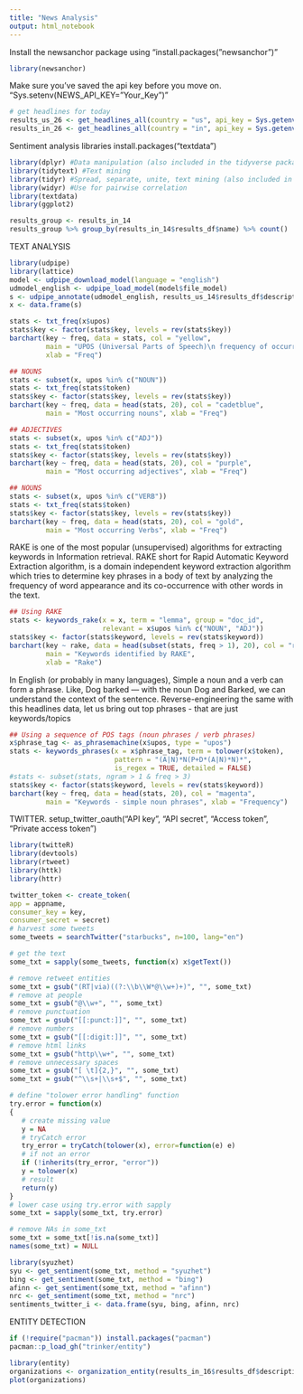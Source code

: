 ```yaml
---
title: "News Analysis"
output: html_notebook
---
```

Install the newsanchor package using "install.packages("newsanchor")"
```r
library(newsanchor)
```
Make sure you've saved the api key before you move on.
"Sys.setenv(NEWS_API_KEY="Your_Key")"
```r
# get headlines for today
results_us_26 <- get_headlines_all(country = "us", api_key = Sys.getenv("NEWS_API_KEY"))
results_in_26 <- get_headlines_all(country = "in", api_key = Sys.getenv("NEWS_API_KEY"))
```
Sentiment analysis libraries
install.packages("textdata")
```r
library(dplyr) #Data manipulation (also included in the tidyverse package)
library(tidytext) #Text mining
library(tidyr) #Spread, separate, unite, text mining (also included in the tidyverse package)
library(widyr) #Use for pairwise correlation
library(textdata)
library(ggplot2)
```

```r
results_group <- results_in_14
results_group %>% group_by(results_in_14$results_df$name) %>% count() 
```
TEXT ANALYSIS
```r
library(udpipe)
library(lattice)
model <- udpipe_download_model(language = "english")
udmodel_english <- udpipe_load_model(model$file_model)
s <- udpipe_annotate(udmodel_english, results_us_14$results_df$description)
x <- data.frame(s)

stats <- txt_freq(x$upos)
stats$key <- factor(stats$key, levels = rev(stats$key))
barchart(key ~ freq, data = stats, col = "yellow", 
         main = "UPOS (Universal Parts of Speech)\n frequency of occurrence", 
         xlab = "Freq")
```

```r
## NOUNS
stats <- subset(x, upos %in% c("NOUN")) 
stats <- txt_freq(stats$token)
stats$key <- factor(stats$key, levels = rev(stats$key))
barchart(key ~ freq, data = head(stats, 20), col = "cadetblue", 
         main = "Most occurring nouns", xlab = "Freq")
```

```r
## ADJECTIVES
stats <- subset(x, upos %in% c("ADJ")) 
stats <- txt_freq(stats$token)
stats$key <- factor(stats$key, levels = rev(stats$key))
barchart(key ~ freq, data = head(stats, 20), col = "purple", 
         main = "Most occurring adjectives", xlab = "Freq")
```
```r
## NOUNS
stats <- subset(x, upos %in% c("VERB")) 
stats <- txt_freq(stats$token)
stats$key <- factor(stats$key, levels = rev(stats$key))
barchart(key ~ freq, data = head(stats, 20), col = "gold", 
         main = "Most occurring Verbs", xlab = "Freq")
```
RAKE is one of the most popular (unsupervised) algorithms for extracting keywords in Information retrieval. RAKE short for Rapid Automatic Keyword Extraction algorithm, is a domain independent keyword extraction algorithm which tries to determine key phrases in a body of text by analyzing the frequency of word appearance and its co-occurrence with other words in the text.
```r
## Using RAKE
stats <- keywords_rake(x = x, term = "lemma", group = "doc_id", 
                       relevant = x$upos %in% c("NOUN", "ADJ"))
stats$key <- factor(stats$keyword, levels = rev(stats$keyword))
barchart(key ~ rake, data = head(subset(stats, freq > 1), 20), col = "red", #change the frequency number
         main = "Keywords identified by RAKE", 
         xlab = "Rake")
```

In English (or probably in many languages), Simple a noun and a verb can form a phrase. Like, Dog barked — with the noun Dog and Barked, we can understand the context of the sentence. Reverse-engineering the same with this headlines data, let us bring out top phrases - that are just keywords/topics
```r
## Using a sequence of POS tags (noun phrases / verb phrases)
x$phrase_tag <- as_phrasemachine(x$upos, type = "upos")
stats <- keywords_phrases(x = x$phrase_tag, term = tolower(x$token), 
                          pattern = "(A|N)*N(P+D*(A|N)*N)*", 
                          is_regex = TRUE, detailed = FALSE)
#stats <- subset(stats, ngram > 1 & freq > 3)
stats$key <- factor(stats$keyword, levels = rev(stats$keyword))
barchart(key ~ freq, data = head(stats, 20), col = "magenta", 
         main = "Keywords - simple noun phrases", xlab = "Frequency")
```

TWITTER. 
setup_twitter_oauth("API key", "API secret", "Access token", "Private access token")
```r
library(twitteR)
library(devtools)
library(rtweet)
library(httk)
library(httr)

twitter_token <- create_token(
app = appname,
consumer_key = key,
consumer_secret = secret)
# harvest some tweets
some_tweets = searchTwitter("starbucks", n=100, lang="en")

# get the text
some_txt = sapply(some_tweets, function(x) x$getText())
```

```r
# remove retweet entities
some_txt = gsub("(RT|via)((?:\\b\\W*@\\w+)+)", "", some_txt)
# remove at people
some_txt = gsub("@\\w+", "", some_txt)
# remove punctuation
some_txt = gsub("[[:punct:]]", "", some_txt)
# remove numbers
some_txt = gsub("[[:digit:]]", "", some_txt)
# remove html links
some_txt = gsub("http\\w+", "", some_txt)
# remove unnecessary spaces
some_txt = gsub("[ \t]{2,}", "", some_txt)
some_txt = gsub("^\\s+|\\s+$", "", some_txt)

# define "tolower error handling" function 
try.error = function(x)
{
   # create missing value
   y = NA
   # tryCatch error
   try_error = tryCatch(tolower(x), error=function(e) e)
   # if not an error
   if (!inherits(try_error, "error"))
   y = tolower(x)
   # result
   return(y)
}
# lower case using try.error with sapply 
some_txt = sapply(some_txt, try.error)

# remove NAs in some_txt
some_txt = some_txt[!is.na(some_txt)]
names(some_txt) = NULL
```
```r
library(syuzhet)
syu <- get_sentiment(some_txt, method = "syuzhet")
bing <- get_sentiment(some_txt, method = "bing")
afinn <- get_sentiment(some_txt, method = "afinn")
nrc <- get_sentiment(some_txt, method = "nrc")
sentiments_twitter_i <- data.frame(syu, bing, afinn, nrc)
```

ENTITY DETECTION
```r
if (!require("pacman")) install.packages("pacman")
pacman::p_load_gh("trinker/entity")
```

```r
library(entity)
organizations <- organization_entity(results_in_16$results_df$description)
plot(organizations)

```